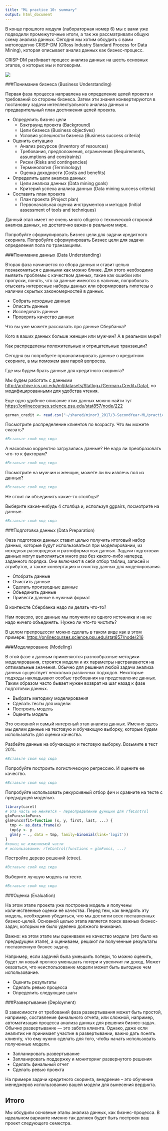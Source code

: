 ```yaml
---
title: "ML practice 10: summary"
output: html_document
---
```


В конце прошлого модуля (лабораторная номер 6) мы с вами уже подводили промежуточные итоги, а так же рассматривали общую схему анализа данных. Сегодня мы хотим обсудить с вами метолодогию CRISP-DM (CRoss Industry Standard Process for Data Mining), которая описывает анализ данных как бизнес-процесс.

CRISP-DM разбивает процесс анализа данных на шесть основных этапов, о которых мы и поговорим.

![](https://upload.wikimedia.org/wikipedia/commons/b/b9/CRISP-DM_Process_Diagram.png)

###Понимание бизнеса (Business Understanding)

Первая фаза процесса направлена на определение целей проекта и требований со стороны бизнеса. Затем эти знания конвертируются в постановку задачи интеллектуального анализа данных и предварительный план достижения целей проекта.

* Определить бизнес цели
    + Бэкграунд проекта (Background)
    + Цели бизнеса (Business objectives)
    + Условия успешности бизнеса (Business success criteria)
* Оценить ситуацию
    + Анализ ресурсов (Inventory of resources)
    + Требования, предположения, ограничения (Requirements, assumptions and constraints)
    + Риски (Risks and contingencies)
    + Терминология (Terminology)
    + Оценка доходности (Costs and benefits)
* Определить цели анализа данных
    + Цели анализа данных (Data mining goals)
    + Критерий успеха анализа данных (Data mining success criteria)
* Составить план проекта
    + План проекта (Project plan)
    + Первоначальная оценка инструментов и методов (Initial assessment of tools and techniques)


Данный этап имеет не очень много общего с технической стороной анализа данных, но достаточно важен в реальном мире.

Попробуйте сформулировать Бизнес цели для задачи кредитного скоринга.
Попробуйте сформулировать Бизнес цели для задачи определения пола по транзакциям.



###Понимание данных (Data Understanding)

Вторая фаза начинается со сбора данных и ставит целью познакомиться с данными как можно ближе. Для этого необходимо выявить проблемы с качеством данных, такие как ошибки или пропуски, понять, что за данные имеются в наличии, попробовать отыскать интересные наборы данных или сформировать гипотезы о наличии скрытых закономерностей в данных.

* Собрать исходные данные
* Описать данные
* Исследовать данные
* Проверить качество данных




Что вы уже можете рассказать про данные Сбербанка?

Кого в ваших данных больше женщин или мужчин? А в реальном мире?

Как распределены положительные и отрицательные транзакции? 


Сегодня вы попробуете проанализировать данные о кредитном скоринге, а мы поможем вам парой вопросов.

Где мы будем брать данные для кредитного скоринга?

Мы будем работать с данными [http://archive.ics.uci.edu/ml/datasets/Statlog+(German+Credit+Data)](http://archive.ics.uci.edu/ml/datasets/Statlog+(German+Credit+Data)), но модифицированными для удобства чтения. 

Еще одно удобное описание этих данных можно найти тут [https://onlinecourses.science.psu.edu/stat857/node/222](https://onlinecourses.science.psu.edu/stat857/node/222)


```r
german_credit <- read.csv("~/shared/minor3_2017/3-SecondYear-ML/practice-10-summary/german_credit.csv")
```


Посмотрите распределение клиентов по возрасту. Что вы можете сказать?

```r
#Вставьте свой код сюда

```

А насколько корректно загрузились данные?
Не надо ли преобразовать что-то к факторам?

```r
#Вставьте свой код сюда

```

Посмотрите на мужчин и женщин, можете ли вы извлечь пол из данных?

```r
#Вставьте свой код сюда

```

Не стоит ли объединить какие-то столбцы?

Выберите какие-нибудь 4 столбца и, используя ggpairs, посмотрите на данные.

```r
#Вставьте свой код сюда

```



###Подготовка данных (Data Preparation)

Фаза подготовки данных ставит целью получить итоговый набор данных, которые будут использоваться при моделировании, из исходных разнородных и разноформатных данных. Задачи подготовки данных могут выполняться много раз без какого-либо наперед заданного порядка. Они включают в себя отбор таблиц, записей и атрибутов, а также конвертацию и очистку данных для моделирования.

* Отобрать данные
* Очистить данные
* Сделать производные данные
* Объединить данные
* Привести данные в нужный формат

В контексте Сбербанка надо ли делать что-то?

Нам повезло, все данные мы получили из одного источника и на не надо ничего объединять.
Нужно ли что-то чистить?

В целом препроцессиг можно сделать в таком виде как в этом примере: [https://onlinecourses.science.psu.edu/stat857/node/216](https://onlinecourses.science.psu.edu/stat857/node/216)



###Моделирование (Modeling)

В этой фазе к данным применяются разнообразные методики моделирования, строятся модели и их параметры настраиваются на оптимальные значения. Обычно для решения любой задачи анализа данных существует несколько различных подходов. Некоторые подходы накладывают особые требования на представление данных. Таким образом часто бывает нужен возврат на шаг назад к фазе подготовки данных.

* Выбрать методику моделирования
* Сделать тесты для модели
* Построить модель
* Оценить модель

Это основной и самый интереный этап анализа данных. Именно здесь мы делим данные на тестовую и обучающую выборку, которые будем использовать для оценки качества.

Разбейте данные на обучающую и тестовую выборку. Возьмите в тест 20%.

```r
#Вставьте свой код сюда

```

Попробуйте построить логистическую регрессию. И оцените ее качество.
```r
#Вставьте свой код сюда

```

Попробуйте использовать рекурсивный отбор фич и сравните на тесте с предыдущей моделью.
```r
library(caret)
# эта часть не меняется - переопределение функции для rfeControl
glmFuncs=lmFuncs 
glmFuncs$fit=function (x, y, first, last, ...) {
  tmp <- as.data.frame(x) 
  tmp$y <- y 
  glm(y ~ ., data = tmp, family=binomial(link='logit'))
}
#конец не изменяемой части
# использование: rfeControl(functions = glmFuncs, ...)
```

Постройте дерево решений (ctree).
```r
#Вставьте свой код сюда

```

Выберите лучшую модель на тесте.
```r
#Вставьте свой код сюда

```


###Оценка (Evaluation)

На этом этапе проекта уже построена модель и получены количественные оценки её качества. Перед тем, как внедрять эту модель, необходимо убедиться, что мы достигли всех поставленных бизнес-целей. Основной целью этапа является поиск важных бизнес-задач, которым не было уделено должного внимания.

Важно: на этом этапе мы оцениваем не качество модели (это было на предыдущем этапе), а оцениваем, решают ли полученные результаты поставленную бизнес задачу.

Например, если задачей была умеьшить потери, то можно оценить, будет ли новый прогноз уменьшать потери и увеличит ли доход. Может оказаться, что неиспользование модели может быть выгоднее чем использование.


* Оценить результаты
* Сделать ревью процесса
* Определить следующие шаги

###Развертывание (Deployment)

В зависимости от требований фаза развертывания может быть простой, например, составление финального отчета, или сложной, например, автоматизация процесса анализа данных для решения бизнес-задач. Обычно развертывание — это забота клиента. Однако, даже если аналитик не принимает участие в развертывании, важно дать понять клиенту, что ему нужно сделать для того, чтобы начать использовать полученные модели.

* Запланировать развертывание
* Запланировать поддержку и мониторинг развернутого решения
* Сделать финальный отчет
* Сделать ревью проекта


На примере задачи кредитного скоринга, внедрение -- это обучение менеджеров использованию вашей модели для вынесения вердикта.


## Итого

Мы обсудили основные этапы анализа данных, как бизнес-процесса. В идеальном варианте именно так должен будет быть построен ваш проект следующего семестра.

